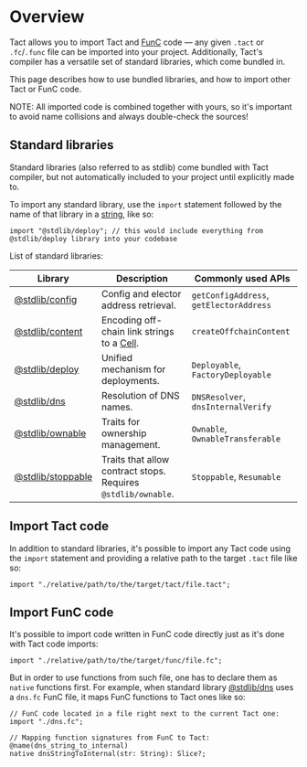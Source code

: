 
# Overview

Tact allows you to import Tact and [FunC](https://docs.ton.org/develop/func/overview) code — any given `.tact` or `.fc`/`.func` file can be imported into your project. Additionally, Tact's compiler has a versatile set of standard libraries, which come bundled in.

This page describes how to use bundled libraries, and how to import other Tact or FunC code.

<Callout type="warning" emoji="⚠️">
NOTE: All imported code is combined together with yours, so it's important to avoid name collisions and always double-check the sources!
</Callout>

## Standard libraries

Standard libraries (also referred to as stdlib) come bundled with Tact compiler, but not automatically included to your project until explicitly made to.

To import any standard library, use the `import` statement followed by the name of that library in a [string](/language/ref/strings), like so:

```tact
import "@stdlib/deploy"; // this would include everything from @stdlib/deploy library into your codebase
```

List of standard libraries:

Library                | Description                                                   | Commonly used APIs
-------                | -----------                                                   | ------------------
[@stdlib/config][1]    | Config and elector address retrieval.                         | `getConfigAddress`, `getElectorAddress`
[@stdlib/content][2]   | Encoding off-chain link strings to a [Cell][cell].            | `createOffchainContent`
[@stdlib/deploy][3]    | Unified mechanism for deployments.                            | `Deployable`, `FactoryDeployable`
[@stdlib/dns][4]       | Resolution of DNS names.                                      | `DNSResolver`, `dnsInternalVerify`
[@stdlib/ownable][5]   | Traits for ownership management.                              | `Ownable`, `OwnableTransferable`
[@stdlib/stoppable][6] | Traits that allow contract stops. Requires `@stdlib/ownable`. | `Stoppable`, `Resumable`

[1]: /language/libs/config
[2]: /language/libs/content
[3]: /language/libs/deploy
[4]: /language/libs/dns
[5]: /language/libs/ownable
[6]: /language/libs/stoppable
[cell]: /language/ref/cells

## Import Tact code

In addition to standard libraries, it's possible to import any Tact code using the `import` statement and providing a relative path to the target `.tact` file like so:

```tact
import "./relative/path/to/the/target/tact/file.tact";
```

## Import FunC code

It's possible to import code written in FunC code directly just as it's done with Tact code imports:

```tact
import "./relative/path/to/the/target/func/file.fc";
```

But in order to use functions from such file, one has to declare them as `native` functions first. For example, when standard library [@stdlib/dns](/language/libs/dns) uses a `dns.fc` FunC file, it maps FunC functions to Tact ones like so:

```tact
// FunC code located in a file right next to the current Tact one:
import "./dns.fc";

// Mapping function signatures from FunC to Tact:
@name(dns_string_to_internal)
native dnsStringToInternal(str: String): Slice?;
```
